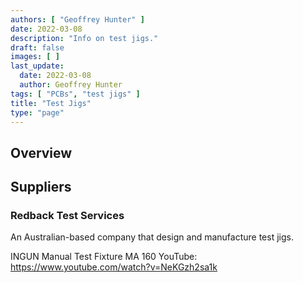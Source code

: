 ```yaml
---
authors: [ "Geoffrey Hunter" ]
date: 2022-03-08
description: "Info on test jigs."
draft: false
images: [ ]
last_update:
  date: 2022-03-08
  author: Geoffrey Hunter
tags: [ "PCBs", "test jigs" ]
title: "Test Jigs"
type: "page"
---
```


<WarningIsNotes />

## Overview

## Suppliers

### Redback Test Services

An Australian-based company that design and manufacture test jigs.

INGUN Manual Test Fixture MA 160
YouTube: https://www.youtube.com/watch?v=NeKGzh2sa1k
